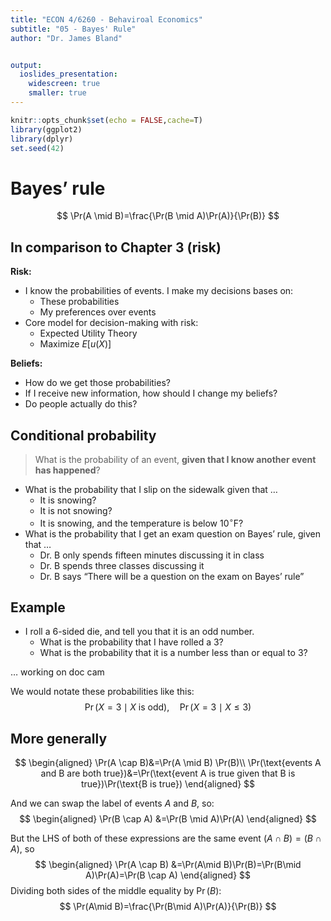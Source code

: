 ```yaml
---
title: "ECON 4/6260 - Behaviroal Economics"
subtitle: "05 - Bayes' Rule"
author: "Dr. James Bland"


output:
  ioslides_presentation:
    widescreen: true
    smaller: true
---
```


<style>
.forceBreak { -webkit-column-break-after: always; break-after: column; }
</style>

```r
knitr::opts_chunk$set(echo = FALSE,cache=T)
library(ggplot2)
library(dplyr)
set.seed(42)
```

# Bayes' rule

$$
\Pr(A \mid B)=\frac{\Pr(B \mid A)\Pr(A)}{\Pr(B)}
$$

## In comparison to Chapter 3 (risk)

**Risk:**

* I know the probabilities of events. I make my decisions bases on:
  + These probabilities
  + My preferences over events
* Core model for decision-making with risk:
  + Expected Utility Theory
  + Maximize $E[u(X)]$
  
**Beliefs:**

* How do we get those probabilities?
* If I receive new information, how should I change my beliefs?
* Do people actually do this?

## Conditional probability

> What is the probability of an event, **given that I know another event has happened**?

* What is the probability that I slip on the sidewalk given that ...
  + It is snowing?
  + It is not snowing?
  + It is snowing, and the temperature is below $10^\circ\mathrm F$?
* What is the probability that I get an exam question on Bayes' rule, given that ...
  + Dr. B only spends fifteen minutes discussing it in class
  + Dr. B spends three classes discussing it
  + Dr. B says "There will be a question on the exam on Bayes' rule"


## Example

* I roll a 6-sided die, and tell you that it is an odd number. 
  + What is the probability that I have rolled a 3?
  + What is the probability that it is a number less than or equal to 3?




... working on doc cam

We would notate these probabilities like this:
$$
\Pr(X=3 \mid X \text{ is odd}),\quad \Pr(X=3 \mid X \leq 3)
$$

## More generally

$$
\begin{aligned}
\Pr(A \cap B)&=\Pr(A \mid B) \Pr(B)\\
\Pr(\text{events A and B are both true})&=\Pr(\text{event A is true given that B is true})\Pr(\text{B is true})
\end{aligned}
$$

And we can swap the label of events $A$ and $B$, so:
$$
\begin{aligned}
\Pr(B \cap A) &=\Pr(B \mid A)\Pr(A)
\end{aligned}
$$

But the LHS of both of these expressions are the same event $(A\cap B)=(B\cap A)$, so
$$
\begin{aligned}
\Pr(A \cap B) &=\Pr(A\mid B)\Pr(B)=\Pr(B\mid A)\Pr(A)=\Pr(B \cap A)
\end{aligned}
$$
Dividing both sides of the middle equality by $\Pr(B)$:
$$
\Pr(A\mid B)=\frac{\Pr(B\mid A)\Pr(A)}{\Pr(B)}
$$


























